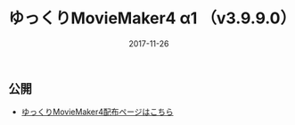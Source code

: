 ﻿---
title: ゆっくりMovieMaker4 α1 （v3.9.9.0）
date: 2017-11-26
tags: [YMM4,お知らせ]
---
公開
---

- [ゆっくりMovieMaker4配布ページはこちら](/ymm4/)